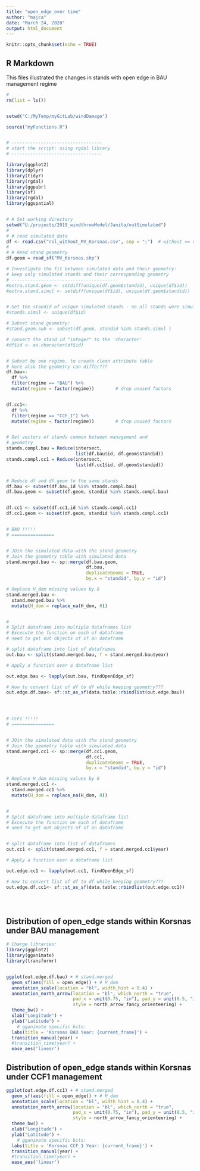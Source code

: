 ```yaml
---
title: "open_edge_over time"
author: "majca"
date: "March 24, 2020"
output: html_document
---
```


```r
knitr::opts_chunk$set(echo = TRUE)

```

## R Markdown

This files illustrated the changes in stands with open edge in BAU management regime 

```r

# 
rm(list = ls())


setwd("C:/MyTemp/myGitLab/windDamage")

source("myFunctions.R")


# ----------------------------------
# start the script: using rgdal library
# ----------------------------------

library(ggplot2)
library(dplyr)
library(tidyr)
library(rgdal)
library(ggpubr)
library(sf)
library(rgdal)
library(ggspatial)


# # Set working directory
setwd("U:/projects/2019_windthrowModel/Janita/outSimulated")
# 
# # read simulated data
df <- read.csv("rsl_without_MV_Korsnas.csv", sep = ";")  # without == climate change is not included
# 
# # Read stand geometry
df.geom = read_sf("MV_Korsnas.shp")

# Investigate the fit between simulated data and their geometry:
# keep only simulated stands and their corresponding geometry
# ----------------------------------------
#extra.stand.geom <- setdiff(unique(df.geom$standid), unique(df$id))
#extra.stand.simul <- setdiff(unique(df$id), unique(df.geom$standid))


# Get the standid of unique simulated stands - no all stands were simulated
#stands.simul <- unique(df$id)

# Subset stand geometry:
#stand.geom.sub <- subset(df.geom, standid %in% stands.simul )

# convert the stand id "integer" to the 'character'
#df$id <- as.character(df$id)


# Subset by one regime, to create clean attribute table
# here also the geometry can differ???
df.bau<-
  df %>% 
  filter(regime == "BAU") %>% 
  mutate(regime = factor(regime))        # drop unused factors


df.cc1<-
  df %>% 
  filter(regime == "CCF_1") %>% 
  mutate(regime = factor(regime))        # drop unused factors


# Get vectors of stands common between management and 
# geometry
stands.compl.bau = Reduce(intersect, 
                          list(df.bau$id, df.geom$standid))
stands.compl.cc1 = Reduce(intersect, 
                          list(df.cc1$id, df.geom$standid))


# Reduce df and df.geom to the same stands
df.bau <- subset(df.bau,id %in% stands.compl.bau)
df.bau.geom <- subset(df.geom, standid %in% stands.compl.bau)


df.cc1 <- subset(df.cc1,id %in% stands.compl.cc1)
df.cc1.geom <- subset(df.geom, standid %in% stands.compl.cc1)


# BAU !!!!!
# ================


# JOin the simulated data with the stand geometry
# Join the geometry table with simulated data
stand.merged.bau <- sp::merge(df.bau.geom,
                              df.bau, 
                              duplicateGeoms = TRUE,
                              by.x = "standid", by.y = "id")

# Replace H_dom missing values by 0
stand.merged.bau <-
  stand.merged.bau %>% 
  mutate(H_dom = replace_na(H_dom, 0))


#
# Split dataframe into multiple dataframes list 
# Excecute the function on each of dataframe
# need to get out objects of sf an dataframe

# split dataframe into list of dataframes
out.bau <- split(stand.merged.bau, f = stand.merged.bau$year)

# Apply a function over a dataframe list

out.edge.bau <- lapply(out.bau, findOpenEdge_sf)

# How to convert list of df to df while keeping geometry???
out.edge.df.bau<- sf::st_as_sf(data.table::rbindlist(out.edge.bau))




# CCF1 !!!!!
# ================


# JOin the simulated data with the stand geometry
# Join the geometry table with simulated data
stand.merged.cc1 <- sp::merge(df.cc1.geom, 
                              df.cc1, 
                              duplicateGeoms = TRUE,
                              by.x = "standid", by.y = "id")

# Replace H_dom missing values by 0
stand.merged.cc1 <-
  stand.merged.cc1 %>% 
  mutate(H_dom = replace_na(H_dom, 0))


#
# Split dataframe into multiple dataframe list 
# Excecute the function on each of dataframe
# need to get out objects of sf an dataframe


# split dataframe into list of dataframes
out.cc1 <- split(stand.merged.cc1, f = stand.merged.cc1$year)

# Apply a function over a dataframe list

out.edge.cc1 <- lapply(out.cc1, findOpenEdge_sf)

# How to convert list of df to df while keeping geometry???
out.edge.df.cc1<- sf::st_as_sf(data.table::rbindlist(out.edge.cc1))





```

## Distribution of open_edge stands within Korsnas under BAU management

```r
# Charge libraries:
library(ggplot2)
library(gganimate)
library(transformr)


ggplot(out.edge.df.bau) + # stand.merged 
  geom_sf(aes(fill = open_edge)) + # H_dom
  annotation_scale(location = "bl", width_hint = 0.4) +
  annotation_north_arrow(location = "bl", which_north = "true", 
                         pad_x = unit(0.75, "in"), pad_y = unit(0.5, "in"),
                         style = north_arrow_fancy_orienteering) +
  theme_bw() +
  xlab("Longitude") + 
  ylab("Latitude") +
    # gganimate specific bits:
  labs(title = 'Korsnas BAU Year: {current_frame}') +
  transition_manual(year) +
  #transition_time(year) +
  ease_aes('linear')


```

## Distribution of open_edge stands within Korsnas under CCF1 management

```r

ggplot(out.edge.df.cc1) + # stand.merged 
  geom_sf(aes(fill = open_edge)) + # H_dom
  annotation_scale(location = "bl", width_hint = 0.4) +
  annotation_north_arrow(location = "bl", which_north = "true", 
                         pad_x = unit(0.75, "in"), pad_y = unit(0.5, "in"),
                         style = north_arrow_fancy_orienteering) +
  theme_bw() +
  xlab("Longitude") + 
  ylab("Latitude") +
    # gganimate specific bits:
  labs(title = 'Korsnas CCF_1 Year: {current_frame}') +
  transition_manual(year) +
  #transition_time(year) +
  ease_aes('linear')

```